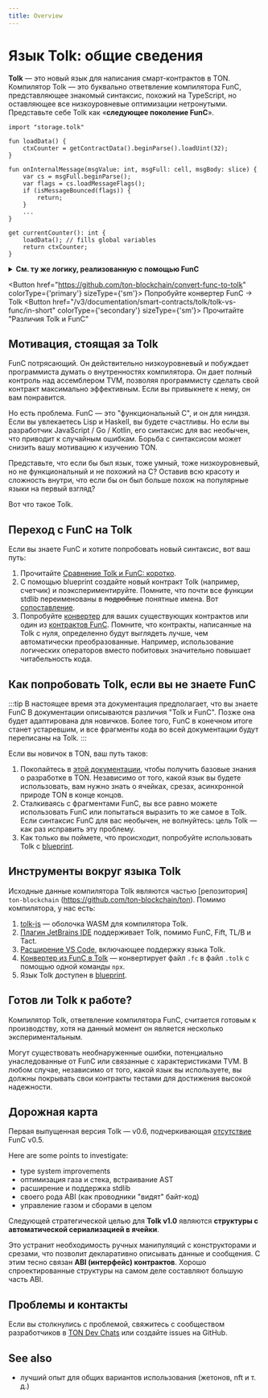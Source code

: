 ```yaml
---
title: Overview
---
```



# Язык Tolk: общие сведения

**Tolk** — это новый язык для написания смарт-контрактов в TON.
Компилятор Tolk — это буквально ответвление компилятора FunC, представляющее знакомый синтаксис, похожий на TypeScript, но оставляющее все низкоуровневые оптимизации нетронутыми. Представьте себе Tolk как «**следующее поколение FunC**».

```tolk
import "storage.tolk"

fun loadData() {
    ctxCounter = getContractData().beginParse().loadUint(32);
}

fun onInternalMessage(msgValue: int, msgFull: cell, msgBody: slice) {
    var cs = msgFull.beginParse();
    var flags = cs.loadMessageFlags();
    if (isMessageBounced(flags)) {
        return;
    }
    ...
}

get currentCounter(): int {
    loadData(); // fills global variables
    return ctxCounter;
}
```

<details>
  <summary><b>См. ту же логику, реализованную с помощью FunC</b></summary>

```func
#include "storage.fc";

() load_data() impure {
  slice cs = get_data().begin_parse();
  ctx_counter = cs~load_uint(32);
}

() recv_internal(int msg_value, cell msg_full, slice msg_body) impure {
  slice cs = msg_full.begin_parse();
  int flags = cs.load_uint(4);
  if (flags & 1) {
    return ();
  }
  ...
}

int currentCounter() method_id {
  load_data(); ;; fills global variables
  return ctx_counter;
}
```

</details>

<Button href="https://github.com/ton-blockchain/convert-func-to-tolk" colorType={'primary'} sizeType={'sm'}>
Попробуйте конвертер FunC → Tolk
</Button>
<Button href="/v3/documentation/smart-contracts/tolk/tolk-vs-func/in-short" colorType={'secondary'} sizeType={'sm'}>
Прочитайте "Различия Tolk и FunC"
</Button>
<div style={{height: '2em'}}></div>

## Мотивация, стоящая за Tolk

FunC потрясающий.
Он действительно низкоуровневый и побуждает программиста думать о внутренностях компилятора.
Он дает полный контроль над ассемблером TVM, позволяя программисту сделать свой контракт максимально эффективным.
Если вы привыкнете к нему, он вам понравится.

Но есть проблема.
FunC — это "функциональный C", и он для ниндзя.
Если вы увлекаетесь Lisp и Haskell, вы будете счастливы.
Но если вы разработчик JavaScript / Go / Kotlin, его синтаксис для вас необычен, что приводит к случайным ошибкам.
Борьба с синтаксисом может снизить вашу мотивацию к изучению TON.

Представьте, что если бы был язык, тоже умный, тоже низкоуровневый, но не функциональный и не похожий на C?
Оставив всю красоту и сложность внутри, что если бы он был больше похож на популярные языки на первый взгляд?

Вот что такое Tolk.

## Переход с FunC на Tolk

Если вы знаете FunC и хотите попробовать новый синтаксис, вот ваш путь:

1. Прочитайте [Сравнение Tolk и FunC: коротко](/v3/documentation/smart-contracts/tolk/tolk-vs-func/in-short).
2. С помощью blueprint создайте новый контракт Tolk (например, счетчик) и поэкспериментируйте. Помните, что почти все функции stdlib переименованы в ~~подробные~~ понятные имена. Вот [сопоставление](/v3/documentation/smart-contracts/tolk/tolk-vs-func/stdlib).
3. Попробуйте [конвертер](https://github.com/ton-blockchain/convert-func-to-tolk) для ваших существующих контрактов или один из [контрактов FunC](/v3/documentation/smart-contracts/contracts-specs/examples). Помните, что контракты, написанные на Tolk с нуля, определенно будут выглядеть лучше, чем автоматически преобразованные. Например, использование логических операторов вместо побитовых значительно повышает читабельность кода.

## Как попробовать Tolk, если вы не знаете FunC

:::tip В настоящее время эта документация предполагает, что вы знаете FunC
В документации описываются различия "Tolk и FunC".
Позже она будет адаптирована для новичков. Более того, FunC в конечном итоге станет устаревшим, и все фрагменты кода во всей документации будут переписаны на Tolk.
:::

Если вы новичок в TON, ваш путь таков:

1. Покопайтесь в [этой документации](/v3/documentation/smart-contracts/overview), чтобы получить базовые знания о разработке в TON. Независимо от того, какой язык вы будете использовать, вам нужно знать о ячейках, срезах, асинхронной природе TON в конце концов.
2. Сталкиваясь с фрагментами FunC, вы все равно можете использовать FunC или попытаться выразить то же самое в Tolk. Если синтаксис FunC для вас необычен, не волнуйтесь: цель Tolk — как раз исправить эту проблему.
3. Как только вы поймете, что происходит, попробуйте использовать Tolk с [blueprint](https://github.com/ton-org/blueprint).

## Инструменты вокруг языка Tolk

Исходные данные компилятора Tolk являются частью [репозитория] `ton-blockchain` (https://github.com/ton-blockchain/ton).
Помимо компилятора, у нас есть:

1. [tolk-js](https://github.com/ton-blockchain/tolk-js) — оболочка WASM для компилятора Tolk.
2. [Плагин JetBrains IDE](https://github.com/ton-blockchain/intellij-ton) поддерживает Tolk, помимо FunC, Fift, TL/B и Tact.
3. [Расширение VS Code](https://github.com/ton-blockchain/tolk-vscode), включающее поддержку языка Tolk.
4. [Конвертер из FunC в Tolk](https://github.com/ton-blockchain/convert-func-to-tolk) — конвертирует файл `.fc` в файл `.tolk` с помощью одной команды `npx`.
5. Язык Tolk доступен в [blueprint](https://github.com/ton-org/blueprint).

## Готов ли Tolk к работе?

Компилятор Tolk, ответвление компилятора FunC, считается готовым к производству, хотя на данный момент он является несколько экспериментальным.

Могут существовать необнаруженные ошибки, потенциально унаследованные от FunC или связанные с характеристиками TVM.
В любом случае, независимо от того, какой язык вы используете, вы должны покрывать свои контракты тестами для достижения высокой надежности.

## Дорожная карта

Первая выпущенная версия Tolk — v0.6, подчеркивающая [отсутствие](/v3/documentation/smart-contracts/tolk/changelog#how-tolk-was-born) FunC v0.5.

Here are some points to investigate:

- type system improvements
- оптимизация газа и стека, встраивание AST
- расширение и поддержка stdlib
- своего рода ABI (как проводники "видят" байт-код)
- управление газом и сборами в целом

Следующей стратегической целью для **Tolk v1.0** являются **структуры с автоматической сериализацией в ячейки**.

Это устранит необходимость ручных манипуляций с конструкторами и срезами, что позволит декларативно описывать данные и сообщения.
С этим тесно связан **ABI (интерфейс) контрактов**.
Хорошо спроектированные структуры на самом деле составляют большую часть ABI.

## Проблемы и контакты

Если вы столкнулись с проблемой, свяжитесь с сообществом разработчиков в [TON Dev Chats](https://t.me/addlist/1r5Vcb8eljk5Yzcy) или создайте issues на GitHub.

## See also

- лучший опыт для общих вариантов использования (жетонов, nft и т. д.)

<Feedback />
